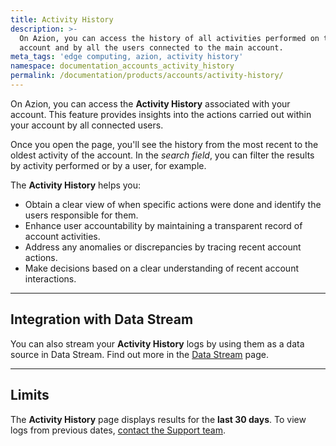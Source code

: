 ```yaml
---
title: Activity History
description: >-
  On Azion, you can access the history of all activities performed on the
  account and by all the users connected to the main account.
meta_tags: 'edge computing, azion, activity history'
namespace: documentation_accounts_activity_history
permalink: /documentation/products/accounts/activity-history/
---
```


On Azion, you can access the **Activity History** associated with your account. This feature provides insights into the actions carried out within your account by all connected users.

Once you open the page, you'll see the history from the most recent to the oldest activity of the account. In the *search field*, you can filter the results by activity performed or by a user, for example.

The **Activity History** helps you:

- Obtain a clear view of when specific actions were done and identify the users responsible for them.
- Enhance user accountability by maintaining a transparent record of account activities.
- Address any anomalies or discrepancies by tracing recent account actions.
- Make decisions based on a clear understanding of recent account interactions.

---

## Integration with Data Stream

You can also stream your **Activity History** logs by using them as a data source in Data Stream. Find out more in the [Data Stream](/en/documentation/products/observe/data-stream/#activity-history) page.

---

## Limits

The **Activity History** page displays results for the **last 30 days**. To view logs from previous dates, [contact the Support team](https://www.azion.com/en/pricing/).






